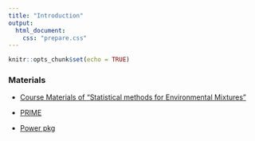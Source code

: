 ```yaml
---
title: "Introduction"
output: 
  html_document:
    css: "prepare.css"
---
```


```r
knitr::opts_chunk$set(echo = TRUE)
```

### Materials 

-   [Course Materials of “Statistical methods for Environmental Mixtures”](https://bookdown.org/andreabellavia/mixtures/preface.html) 

-   [PRIME](https://www.mdpi.com/1660-4601/19/3/1378)

-   [Power pkg](https://arxiv.org/abs/2209.08036)